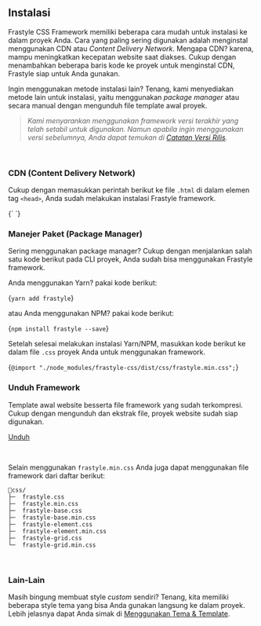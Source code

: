 
## Instalasi

Frastyle CSS Framework memiliki beberapa cara mudah untuk instalasi ke dalam proyek Anda. Cara yang paling sering digunakan adalah menginstal menggunakan CDN atau _Content Delivery Network_. Mengapa CDN? karena, mampu meningkatkan kecepatan website saat diakses. Cukup dengan menambahkan beberapa baris kode ke proyek untuk menginstal CDN, Frastyle siap untuk Anda gunakan.

Ingin menggunakan metode instalasi lain? Tenang, kami menyediakan metode lain untuk instalasi, yaitu menggunakan _package manager_ atau secara manual dengan mengunduh file template awal proyek.

> _Kami menyarankan menggunakan framework versi terakhir yang telah setabil untuk digunakan. Namun apabila ingin menggunakan versi sebelumnya, Anda dapat temukan di [Catatan Versi Rilis](https://github.com/frastyle/frastyle-css/blob/main/CHANGELOG.md)._

<br />

### CDN (Content Delivery Network)

Cukup dengan memasukkan perintah berikut ke file `.html` di dalam elemen tag `<head>`, Anda sudah melakukan instalasi Frastyle framework.

<CodeBox lang="xml">
{`<!-- Frastyle Framework -->
<link rel="stylesheet" href="https://cdn.jsdelivr.net/npm/frastyle-css/dist/css/frastyle.min.css">`}
</CodeBox>

### Manejer Paket (Package Manager)

Sering menggunakan package manager? Cukup dengan menjalankan salah satu kode berikut pada CLI proyek, Anda sudah bisa menggunakan Frastyle framework.

Anda menggunakan Yarn? pakai kode berikut:

<CodeBox lang='bash'>{`yarn add frastyle`}</CodeBox>

atau Anda menggunakan NPM? pakai kode berikut:

<CodeBox lang='bash'>{`npm install frastyle --save`}</CodeBox>

Setelah selesai melakukan instalasi Yarn/NPM, masukkan kode berikut ke dalam file `.css` proyek Anda untuk menggunakan framework.

<CodeBox lang='css'>{`@import "./node_modules/frastyle-css/dist/css/frastyle.min.css";`}</CodeBox>

### Unduh Framework

Template awal website besserta file framework yang sudah terkompresi. Cukup dengan mengunduh dan ekstrak file, proyek website sudah siap digunakan.

<a
	href='https://github.com/frastyle/frastyle-css/releases/latest/download/frastyle-css-0.2.1.zip'
	target='_blank'
	className='box-s-5 box-l-3 button-primary mx-0'>
	Unduh
</a>

<br />

Selain menggunakan `frastyle.min.css` Anda juga dapat menggunakan file framework dari daftar berikut:

```
📂css/
├─  frastyle.css
├─  frastyle.min.css
├─  frastyle-base.css
├─  frastyle-base.min.css
├─  frastyle-element.css
├─  frastyle-element.min.css
├─  frastyle-grid.css
└─  frastyle-grid.min.css
```

<br />

### Lain-Lain

Masih bingung membuat style _custom_ sendiri? Tenang, kita memiliki beberapa style tema yang bisa Anda gunakan langsung ke dalam proyek. Lebih jelasnya dapat Anda simak di [Menggunakan Tema & Template](./using-themes-or-templates).
